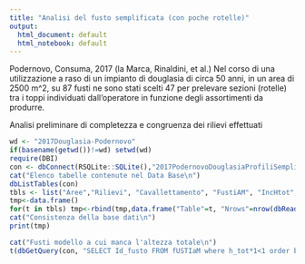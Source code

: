 ```yaml
---
title: "Analisi del fusto semplificata (con poche rotelle)"
output:
  html_document: default
  html_notebook: default
---
```

Podernovo, Consuma, 2017 (la Marca, Rinaldini, et al.)
Nel corso di una utilizzazione a raso di un impianto di douglasia di circa 50 anni, in un area di 2500 m^2, su 87 fusti ne sono stati scelti 47 per prelevare sezioni (rotelle) tra i toppi individuati dall'operatore in funzione degli assortimenti da produrre.

Analisi preliminare di completezza e congruenza dei rilievi effettuati

```r
wd <- "2017Douglasia-Podernovo"
if(basename(getwd())!=wd) setwd(wd)
require(DBI)
con <- dbConnect(RSQLite::SQLite(),"2017PodernovoDouglasiaProfiliSemplificati_GSapp.sqlite")
cat("Elenco tabelle contenute nel Data Base\n")
dbListTables(con)
tbls <- list("Aree","Rilievi", "Cavallettamento", "FustiAM", "IncHtot", "Rotelle", "AdF")
tmp<-data.frame()
for(t in tbls) tmp<-rbind(tmp,data.frame("Table"=t, "Nrows"=nrow(dbReadTable(con,t))))
cat("Consistenza della base dati\n")
print(tmp)

```


```r
cat("Fusti modello a cui manca l'altezza totale\n")
t(dbGetQuery(con, "SELECT Id_fusto FROM fUSTIaM where h_tot*1<1 order by Id_fusto*1"))

```


